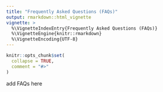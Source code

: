 ```yaml
---
title: "Frequently Asked Questions (FAQs)"
output: rmarkdown::html_vignette
vignette: >
  %\VignetteIndexEntry{Frequently Asked Questions (FAQs)}
  %\VignetteEngine{knitr::rmarkdown}
  %\VignetteEncoding{UTF-8}
---
```


```r
knitr::opts_chunk$set(
  collapse = TRUE,
  comment = "#>"
)
```

add FAQs here
